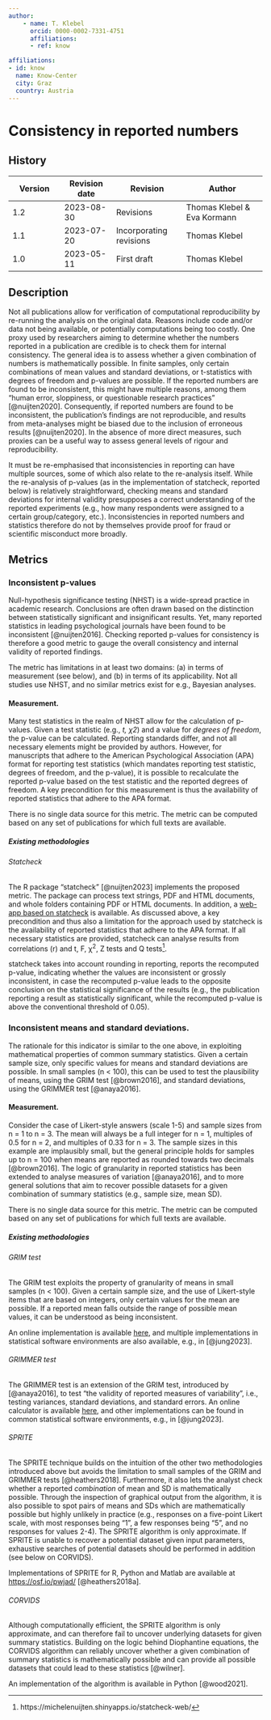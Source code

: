 ```yaml
---
author:
    - name: T. Klebel
      orcid: 0000-0002-7331-4751
      affiliations:
      - ref: know

affiliations:
- id: know
  name: Know-Center
  city: Graz
  country: Austria
---
```


# Consistency in reported numbers {#consistency-in-reported-numbers .unnumbered}

::: {.callout collapse="true"}


## History

| Version | Revision date | Revision                | Author                      |
|---------------|---------------|--------------------|-----------------------|
| 1.2     | 2023-08-30    | Revisions               | Thomas Klebel & Eva Kormann |
| 1.1     | 2023-07-20    | Incorporating revisions | Thomas Klebel               |
| 1.0     | 2023-05-11    | First draft             | Thomas Klebel               |

:::

## Description

Not all publications allow for verification of computational reproducibility by re-running the analysis on the original data. Reasons include code and/or data not being available, or potentially computations being too costly. One proxy used by researchers aiming to determine whether the numbers reported in a publication are credible is to check them for internal consistency. The general idea is to assess whether a given combination of numbers is mathematically possible. In finite samples, only certain combinations of mean values and standard deviations, or t-statistics with degrees of freedom and p-values are possible. If the reported numbers are found to be inconsistent, this might have multiple reasons, among them "human error, sloppiness, or questionable research practices" [@nuijten2020]. Consequently, if reported numbers are found to be inconsistent, the publication's findings are not reproducible, and results from meta-analyses might be biased due to the inclusion of erroneous results [@nuijten2020]. In the absence of more direct measures, such proxies can be a useful way to assess general levels of rigour and reproducibility.

It must be re-emphasised that inconsistencies in reporting can have multiple sources, some of which also relate to the re-analysis itself. While the re-analysis of p-values (as in the implementation of statcheck, reported below) is relatively straightforward, checking means and standard deviations for internal validity presupposes a correct understanding of the reported experiments (e.g., how many respondents were assigned to a certain group/category, etc.). Inconsistencies in reported numbers and statistics therefore do not by themselves provide proof for fraud or scientific misconduct more broadly.

## Metrics

### Inconsistent p-values

Null-hypothesis significance testing (NHST) is a wide-spread practice in academic research. Conclusions are often drawn based on the distinction between statistically significant and insignificant results. Yet, many reported statistics in leading psychological journals have been found to be inconsistent [@nuijten2016]. Checking reported p-values for consistency is therefore a good metric to gauge the overall consistency and internal validity of reported findings.

The metric has limitations in at least two domains: (a) in terms of measurement (see below), and (b) in terms of its applicability. Not all studies use NHST, and no similar metrics exist for e.g., Bayesian analyses.

#### Measurement.

Many test statistics in the realm of NHST allow for the calculation of p-values. Given a test statistic (e.g., *t, χ2*) and a value for *degrees of freedom*, the p-value can be calculated. Reporting standards differ, and not all necessary elements might be provided by authors. However, for manuscripts that adhere to the American Psychological Association (APA) format for reporting test statistics (which mandates reporting test statistic, degrees of freedom, and the p-value), it is possible to recalculate the reported p-value based on the test statistic and the reported degrees of freedom. A key precondition for this measurement is thus the availability of reported statistics that adhere to the APA format.

There is no single data source for this metric. The metric can be computed based on any set of publications for which full texts are available.

##### Existing methodologies

###### Statcheck

The R package "statcheck" [@nuijten2023] implements the proposed metric. The package can process text strings, PDF and HTML documents, and whole folders containing PDF or HTML documents. In addition, a [web-app based on statcheck](https://michelenuijten.shinyapps.io/statcheck-web/) is available. As discussed above, a key precondition and thus also a limitation for the approach used by statcheck is the availability of reported statistics that adhere to the APA format. If all necessary statistics are provided, statcheck can analyse results from correlations (r) and t, F, χ^2^, Z tests and Q tests[^1].

[^1]: https://michelenuijten.shinyapps.io/statcheck-web/

statcheck takes into account rounding in reporting, reports the recomputed p-value, indicating whether the values are inconsistent or grossly inconsistent, in case the recomputed p-value leads to the opposite conclusion on the statistical significance of the results (e.g., the publication reporting a result as statistically significant, while the recomputed p-value is above the conventional threshold of 0.05).

### Inconsistent means and standard deviations.

The rationale for this indicator is similar to the one above, in exploiting mathematical properties of common summary statistics. Given a certain sample size, only specific values for means and standard deviations are possible. In small samples (n \< 100), this can be used to test the plausibility of means, using the GRIM test [@brown2016], and standard deviations, using the GRIMMER test [@anaya2016].

#### Measurement.

Consider the case of Likert-style answers (scale 1-5) and sample sizes from n = 1 to n = 3. The mean will always be a full integer for n = 1, multiples of 0.5 for n = 2, and multiples of 0.33 for n = 3. The sample sizes in this example are implausibly small, but the general principle holds for samples up to n = 100 when means are reported as rounded towards two decimals [@brown2016]. The logic of granularity in reported statistics has been extended to analyse measures of variation [@anaya2016], and to more general solutions that aim to recover possible datasets for a given combination of summary statistics (e.g., sample size, mean SD).

There is no single data source for this metric. The metric can be computed based on any set of publications for which full texts are available.

##### Existing methodologies

###### GRIM test

The GRIM test exploits the property of granularity of means in small samples (n \< 100). Given a certain sample size, and the use of Likert-style items that are based on integers, only certain values for the mean are possible. If a reported mean falls outside the range of possible mean values, it can be understood as being inconsistent.

An online implementation is available [here](http://www.prepubmed.org/grim_test/), and multiple implementations in statistical software environments are also available, e.g., in [@jung2023].

###### GRIMMER test

The GRIMMER test is an extension of the GRIM test, introduced by [@anaya2016], to test "the validity of reported measures of variability", i.e., testing variances, standard deviations, and standard errors. An online calculator is available [here](http://www.prepubmed.org/grimmer/), and other implementations can be found in common statistical software environments, e.g., in [@jung2023].

###### SPRITE

The SPRITE technique builds on the intuition of the other two methodologies introduced above but avoids the limitation to small samples of the GRIM and GRIMMER tests [@heathers2018]. Furthermore, it also lets the analyst check whether a reported *combination* of mean and SD is mathematically possible. Through the inspection of graphical output from the algorithm, it is also possible to spot pairs of means and SDs which are mathematically possible but highly unlikely in practice (e.g., responses on a five-point Likert scale, with most responses being "1", a few responses being "5", and no responses for values 2-4). The SPRITE algorithm is only approximate. If SPRITE is unable to recover a potential dataset given input parameters, exhaustive searches of potential datasets should be performed in addition (see below on CORVIDS).

Implementations of SPRITE for R, Python and Matlab are available at <https://osf.io/pwjad/> [@heathers2018a].

###### CORVIDS

Although computationally efficient, the SPRITE algorithm is only approximate, and can therefore fail to uncover underlying datasets for given summary statistics. Building on the logic behind Diophantine equations, the CORVIDS algorithm can reliably uncover whether a given combination of summary statistics is mathematically possible and can provide all possible datasets that could lead to these statistics [@wilner].

An implementation of the algorithm is available in Python [@wood2021].